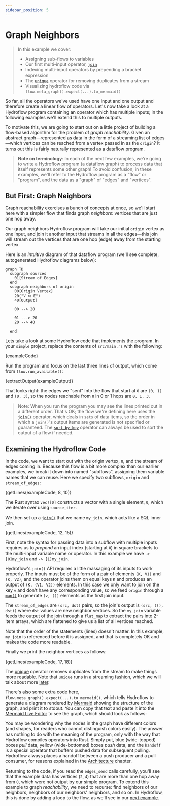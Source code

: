 ```yaml
---
sidebar_position: 5
---
```


# Graph Neighbors
> In this example we cover:
> * Assigning sub-flows to variables
> * Our first multi-input operator, [`join`](../syntax/surface_ops_gen.md#join)
> * Indexing multi-input operators by prepending a bracket expression
> * The [`unique`](../syntax/surface_ops_gen.md#unique) operator for removing duplicates from a stream
> * Visualizing hydroflow code via `flow.meta_graph().expect(...).to_mermaid()`

So far, all the operators we've used have one input and one output and therefore
create a linear flow of operators. Let's now take a look at a Hydroflow program containing
an operator which has multiple inputs; in the following examples we'll extend this to
multiple outputs.

To motivate this, we are going to start out on a little project of building a flow-based algorithm
for the problem of *graph reachability*.
Given an abstract graph—represented as data in the form of a streaming list of edges—which
vertices can be reached from a vertex passed in as the `origin`? It turns out this is fairly
naturally represented as a dataflow program.

> **Note on terminology**: In each of the next few examples, we're going to write a Hydroflow program (a dataflow graph) to process data that itself represents some other graph! To avoid confusion, in these examples, we'll refer to the Hydroflow program as a "flow" or "program", and the data as a "graph" of "edges" and "vertices".

## But First: Graph Neighbors
Graph reachability exercises a bunch of concepts at once, so we'll start here with a simpler flow that
finds graph *neighbors*: vertices that are just one hop away.

Our graph neighbors Hydroflow program will take
our initial `origin` vertex as one input, and join it another input that streams in all the edges—this
join will stream out the vertices that are one hop (edge) away from the starting vertex.

Here is an *intuitive* diagram of that dataflow program (we'll see complete, autogenerated Hydroflow diagrams
below):
```mermaid
graph TD
  subgraph sources
    01[Stream of Edges]
  end
  subgraph neighbors of origin
    00[Origin Vertex]
    20("V ⨝ E")
    40[Output]

    00 --> 20

    01 ---> 20
    20 --> 40

  end
```

Lets take a look at some Hydroflow code that implements the program. In your `simple` project,
replace the contents of `src/main.rs` with the following:

<CodeBlock language="rust" showLineNumbers>{exampleCode}</CodeBlock>

Run the program and focus on the last three lines of output, which come from `flow.run_available()`:

<CodeBlock language="console">{extractOutput(exampleOutput)}</CodeBlock>

That looks right: the edges we "sent" into the flow that start at `0` are
`(0, 1)` and `(0, 3)`, so the nodes reachable from `0` in 0 or 1 hops are `0, 1, 3`.

> Note: When you run the program you may see the lines printed out in a different order. That's OK; the flow we're defining here uses the [`join()`](../syntax/surface_ops_gen.md#join) operator, which deals in `sets` of data items, so the order in which a `join()`'s output items are generated is not specified or guaranteed. The [`sort_by_key`](../syntax/surface_ops_gen.md#sort_by_key) operator can always be used to sort the output of a flow if needed.

## Examining the Hydroflow Code
In the code, we want to start out with the origin vertex, `0`,
and the stream of edges coming in. Because this flow is a bit more complex
than our earlier examples, we break it down into named "subflows", assigning them variable
names that we can reuse. Here we specify two subflows, `origin` and `stream_of_edges`:

<CodeBlock language="rust">{getLines(exampleCode, 8, 10)}</CodeBlock>

The Rust syntax `vec![0]` constructs a vector with a single element, `0`, which we iterate
over using `source_iter`.

We then set up a [`join()`](../syntax/surface_ops_gen.md#join) that we
name `my_join`, which acts like a SQL inner join.

<CodeBlock language="rust">{getLines(exampleCode, 12, 15)}</CodeBlock>

First, note the syntax for passing data into a subflow with multiple inputs requires us to *prepend*
an input index (starting at `0`) in square brackets to the multi-input variable name or operator.  In this example we have `-> [0]my_join`
and `-> [1]my_join`.

Hydroflow's `join()` API requires
a little massaging of its inputs to work properly.
The inputs must be of the form of a pair of elements `(K, V1)`
and `(K, V2)`, and the operator joins them on equal keys `K` and produces an
output of `(K, (V1, V2))` elements. In this case we only want to join on the key `v` and
don't have any corresponding value, so we feed `origin` through a [`map()`](../syntax/surface_ops_gen.md#map)
to generate `(v, ())` elements as the first join input.

The `stream_of_edges` are `(src, dst)` pairs,
so the join's output is `(src, ((), dst))` where `dst` values are new neighbor
vertices. So the `my_join` variable feeds the output of the join through a `flat_map` to extract the pairs into 2-item arrays, which are flattened to give us a list of all vertices reached.

Note that the order of the statements (lines) doesn't matter. In this example, `my_join` is
referenced before it is assigned, and that is completely OK and makes the code more readable.

Finally we print the neighbor vertices as follows:

<CodeBlock language="rust">{getLines(exampleCode, 17, 18)}</CodeBlock>

The [unique](../syntax/surface_ops_gen.md#unique) operator removes duplicates from the stream to make things more readable. Note that `unique` runs in a streaming fashion, which we will talk about more [later](./example_6_unreachability#strata-and-ticks).

There's
also some extra code here, `flow.meta_graph().expect(...).to_mermaid()`, which tells
Hydroflow to
generate a diagram rendered by [Mermaid](https://mermaid-js.github.io/) showing
the structure of the graph, and print it to stdout.
You can copy that text and paste it into the [Mermaid Live Editor](https://mermaid-js.github.io/mermaid-live-editor/)
to see the graph, which should look as follows:

<mermaid value={extractMermaid(exampleOutput)}></mermaid>

You may be wondering why the nodes in the graph have different colors (and shapes, for readers who cannot distinguish
colors easily). The answer has nothing to do with the meaning of the program, only with the way that Hydroflow compiles
operators into Rust. Simply put, blue (wide-topped) boxes _pull_ data, yellow (wide-bottomed) boxes _push_ data, and the `handoff` is a special operator that buffers pushed data for subsequent pulling. Hydroflow always places a handoff
between a push producer and a pull consumer, for reasons explained in the [Architecture](../architecture/index.mdx) chapter.

Returning to the code, if you read the `edges_send` calls carefully, you'll see that the example data
has vertices (`2`, `4`) that are more than one hop away from `0`, which were
not output by our simple program. To extend this example to graph *reachability*,
we need to recurse: find neighbors of our neighbors, neighbors of our neighbors' neighbors, and so on. In Hydroflow,
this is done by adding a loop to the flow, as we'll see in our [next example](example_5_reachability).

